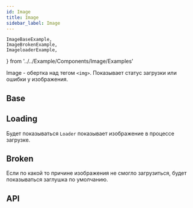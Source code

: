 ```yaml
---
id: Image
title: Image
sidebar_label: Image
---
```


	ImageBaseExample,
    ImageBrokenExample,
    ImageloaderExample,
} from '../../Example/Components/Image/Examples'

Image - обертка над тегом `<img>`. Показывает статус загрузки или ошибки у изображения.

## Base

<ImageBaseExample />

## Loading

Будет показываться `Loader` показывает изображение в процессе загрузке.

<ImageloaderExample />

## Broken

Если по какой то причине изображения не смогло загрузиться, будет показываться заглушка по умолчанию.

<ImageBrokenExample />


## API

<ApiDoc name='Image' />
